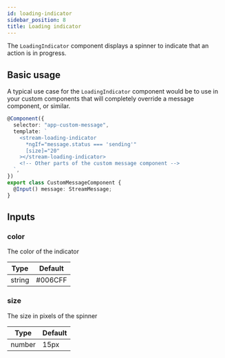 ```yaml
---
id: loading-indicator
sidebar_position: 8
title: Loading indicator
---
```


The `LoadingIndicator` component displays a spinner to indicate that an action is in progress.

## Basic usage

A typical use case for the `LoadingIndicator` component would be to use in your custom components that will completely override a message component, or similar.

```typescript
@Component({
  selector: "app-custom-message",
  template: `
    <stream-loading-indicator
      *ngIf="message.status === 'sending'"
      [size]="20"
    ></stream-loading-indicator>
    <!-- Other parts of the custom message component -->
  `,
})
export class CustomMessageComponent {
  @Input() message: StreamMessage;
}
```

## Inputs

### color

The color of the indicator

| Type   | Default |
| ------ | ------- |
| string | #006CFF |

### size

The size in pixels of the spinner

| Type   | Default |
| ------ | ------- |
| number | 15px    |
